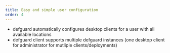 ```yaml
---
title: Easy and simple user configuration
order: 4
---
```


- defguard automatically configures desktop clients for a user with all available locations
- defguard client supports multiple defguard instances (one desktop client for administrator for mutliple clients/deployments)
